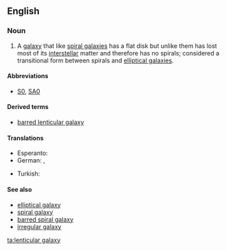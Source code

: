 ==English==

===Noun===
{{wikipedia}}
{{en-noun|head=[[lenticular]] [[galaxy]]|lenticular galaxies}}

# {{context|galaxy}} A [[galaxy]] that like [[spiral galaxy|spiral galaxies]] has a flat disk but unlike them has lost most of its [[interstellar]] matter and therefore has no spirals; considered a transitional form between spirals and [[elliptical galaxy|elliptical galaxies]].

====Abbreviations====
* [[S0]], [[SA0]]

====Derived terms====
* [[barred lenticular galaxy]]

====Translations====
{{trans-top|galaxy that has flat disk but has lost most of its interstellar matter}}
* Esperanto: {{t-|eo|lensosimila galaksio}}
* German: {{t|de|lentikuläre Galaxie|f}}, {{t|de|linsenförmige Galaxie|f}}
{{trans-mid}}
* Turkish: {{t|tr|merceksi galaksi}}
{{trans-bottom}}

====See also====
* [[elliptical galaxy]]
* [[spiral galaxy]]
* [[barred spiral galaxy]]
* [[irregular galaxy]]

[[ta:lenticular galaxy]]